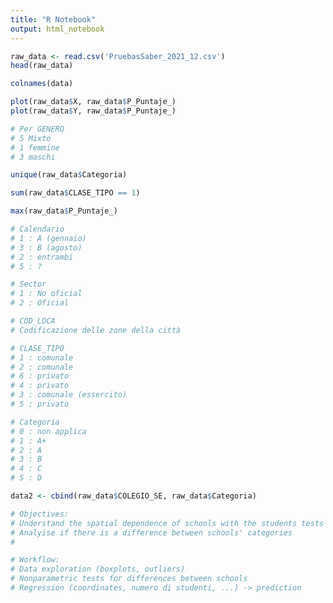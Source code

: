---
title: "R Notebook"
output: html_notebook
---


```{r}
raw_data <- read.csv('PruebasSaber_2021_12.csv')
head(raw_data)
```
```{r}
colnames(data)
```

```{r}
plot(raw_data$X, raw_data$P_Puntaje_)
plot(raw_data$Y, raw_data$P_Puntaje_)
```
```{r}
# Per GENERO
# 5 Mixto
# 1 femmine
# 3 maschi

unique(raw_data$Categoria)

sum(raw_data$CLASE_TIPO == 1)

max(raw_data$P_Puntaje_)
```

```{r}
# Calendario
# 1 : A (gennaio)
# 3 : B (agosto)
# 2 : entrambi
# 5 : ?

# Sector
# 1 : No oficial
# 2 : Oficial

# COD_LOCA
# Codificazione delle zone della città

# CLASE_TIPO
# 1 : comunale
# 2 : comunale
# 6 : privato
# 4 : privato
# 3 : comunale (essercito)
# 5 : privato

# Categoria
# 0 : non applica
# 1 : A+
# 2 : A
# 3 : B
# 4 : C
# 5 : D
```

```{r}
data2 <- cbind(raw_data$COLEGIO_SE, raw_data$Categoria)
```

```{r}
# Objectives:
# Understand the spatial dependence of schools with the students tests' scores
# Analyise if there is a difference between schools' categories
# 

# Workflow:
# Data exploration (boxplots, outliers)
# Nonparametric tests for differences between schools
# Regression (coordinates, numero di studenti, ...) -> prediction
```

